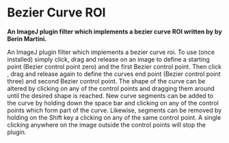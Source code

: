= Bezier Curve ROI =

'''An ImageJ plugin filter which implements a bezier curve ROI written by by Berin Martini.'''

An ImageJ plugin filter which implements a bezier curve roi. To use (once installed) simply click, drag and release on an image to define a starting point (Bezier control point zero) and the first Bezier control point. Then click , drag and release again to define the curves end point (Bezier control point three) and second Bezier control point. The shape of the curve can be altered by clicking on any of the control points and dragging them around until the desired shape is reached. New curve segments can be added to the curve by holding down the space bar and clicking on any of the control points which form part of the curve. Likewise, segments can be removed by holding on the Shift key a clicking on any of the same control point. A single clicking anywhere on the image outside the control points will stop the plugin.

{{filelist>:plugin:utilities:bezier_curve_roi:*&amp;style=table&amp;tableheader=1&amp;tableshowdate=1&amp;tableshowsize=1}}


